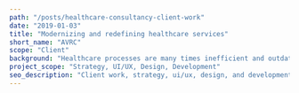 ```yaml
---
path: "/posts/healthcare-consultancy-client-work"
date: "2019-01-03"
title: "Modernizing and redefining healthcare services"
short_name: "AVRC"
scope: "Client"
background: "Healthcare processes are many times inefficient and outdated. The AV team is there to change that. We partnered to design, develop, & launch a ground-up web experience to set their consulting business apart. The project consisted of curating beautiful and clear landing pages, a content management system, and internal software tools to manage job recruiting and government forms generation."
project_scope: "Strategy, UI/UX, Design, Development"
seo_description: "Client work, strategy, ui/ux, design, and development for AV Resources Corporation."
---
```



<Landing />

<ThreeColumnsDescription 
  pre="01."
  title="Clear Structure & Visual Cues"
  description="Pages are structured with accessibility and usability in mind. Without a illustrator at hand, we decided to create illustrations and animations in place of photos using plain HTML/CSS and a bit of javascript to move things along, just like on this page. This experience is performant, eye-catching, and provides a different experience than what we typically see. Click on each of the search bars above to see the page."
  post=""
/>

<ThreeColumnsDescription 
  pre="02."
  title="Control & Customization"
  description="We built an in-house, custom dashboard & CMS to pair with the site. Administrators have full control on creating and managing job listings, blog posts, events, and users. Dynamic content created each have their own social sharing cards and search engine optimization (SEO)."
  post=""
/>


